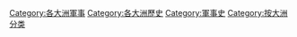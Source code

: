 [[Category:各大洲軍事|Category:各大洲軍事]]
[[Category:各大洲歷史|Category:各大洲歷史]]
[[Category:軍事史|Category:軍事史]]
[[Category:按大洲分类|Category:按大洲分类]]
